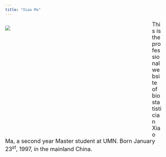 ```yaml
---
title: "Xiao Ma"
---
```


<div style= "float : left; position : relative; top: 0px; width : 450px; height : 360px; padding-right: 24px; margin-bottom : 0px">
![](./photo/Xiao.jpg)

</div>

<font size = "4"> 
This is the professional website of biostatistician Xiao Ma, a second year Master student at UMN. Born January 23$^{st}$, 1997, in the mainland China.
</font>   
</font> 

